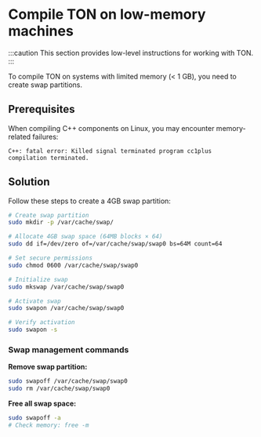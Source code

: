 
# Compile TON on low-memory machines

:::caution
This section provides low-level instructions for working with TON.
:::

To compile TON on systems with limited memory (< 1 GB), you need to create swap partitions.

## Prerequisites

When compiling C++ components on Linux, you may encounter memory-related failures:

```
C++: fatal error: Killed signal terminated program cc1plus
compilation terminated.
```

## Solution

Follow these steps to create a 4GB swap partition:

```bash
# Create swap partition
sudo mkdir -p /var/cache/swap/

# Allocate 4GB swap space (64MB blocks × 64)
sudo dd if=/dev/zero of=/var/cache/swap/swap0 bs=64M count=64

# Set secure permissions
sudo chmod 0600 /var/cache/swap/swap0

# Initialize swap
sudo mkswap /var/cache/swap/swap0

# Activate swap
sudo swapon /var/cache/swap/swap0

# Verify activation
sudo swapon -s
```

### Swap management commands

**Remove swap partition:**

```bash
sudo swapoff /var/cache/swap/swap0
sudo rm /var/cache/swap/swap0
```

**Free all swap space:**

```bash
sudo swapoff -a
# Check memory: free -m
```

<Feedback />
